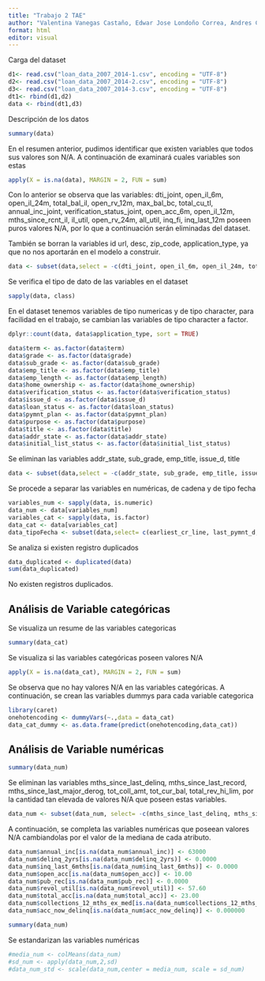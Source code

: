 ```yaml
---
title: "Trabajo 2 TAE"
author: "Valentina Vanegas Castaño, Edwar Jose Londoño Correa, Andres Castrillón Velasquez, Diego Andres Chavarria Riaño, Sebastian Rendon Arteaga"
format: html
editor: visual
---
```


Carga del dataset

```r
d1<- read.csv("loan_data_2007_2014-1.csv", encoding = "UTF-8")
d2<- read.csv("loan_data_2007_2014-2.csv", encoding = "UTF-8")
d3<- read.csv("loan_data_2007_2014-3.csv", encoding = "UTF-8")
dt1<- rbind(d1,d2)
data <- rbind(dt1,d3)
```

Descripción de los datos

```r
summary(data)
```

En el resumen anterior, pudimos identificar que existen variables que todos sus valores son N/A. A continuación de examinará cuales variables son estas

```r
apply(X = is.na(data), MARGIN = 2, FUN = sum)

```

Con lo anterior se observa que las variables: dti_joint, open_il_6m, open_il_24m, total_bal_il, open_rv_12m, max_bal_bc, total_cu_tl, annual_inc_joint, verification_status_joint, open_acc_6m, open_il_12m, mths_since_rcnt_il, il_util, open_rv_24m, all_util, inq_fi, inq_last_12m poseen puros valores N/A, por lo que a continuación serán eliminadas del dataset.

También se borran la variables id url, desc, zip_code, application_type, ya que no nos aportarán en el modelo a construir.

```r
data <- subset(data,select = -c(dti_joint, open_il_6m, open_il_24m, total_bal_il, open_rv_12m, max_bal_bc, total_cu_tl, annual_inc_joint, verification_status_joint, open_acc_6m, open_il_12m, mths_since_rcnt_il, il_util, open_rv_24m, all_util, inq_fi, inq_last_12m, id, url, desc, zip_code, application_type))
```

Se verifica el tipo de dato de las variables en el dataset

```r
sapply(data, class)
```

En el dataset tenemos variables de tipo numericas y de tipo character, para facilidad en el trabajo, se cambian las variables de tipo character a factor.

```r
dplyr::count(data, data$application_type, sort = TRUE)
```

```r
data$term <- as.factor(data$term)
data$grade <- as.factor(data$grade)
data$sub_grade <- as.factor(data$sub_grade)
data$emp_title <- as.factor(data$emp_title)
data$emp_length <- as.factor(data$emp_length)
data$home_ownership <- as.factor(data$home_ownership)
data$verification_status <- as.factor(data$verification_status)
data$issue_d <- as.factor(data$issue_d)
data$loan_status <- as.factor(data$loan_status)
data$pymnt_plan <- as.factor(data$pymnt_plan)
data$purpose <- as.factor(data$purpose)
data$title <- as.factor(data$title)
data$addr_state <- as.factor(data$addr_state)
data$initial_list_status <- as.factor(data$initial_list_status)
```

Se eliminan las variables addr_state, sub_grade, emp_title, issue_d, title

```r
data <- subset(data,select = -c(addr_state, sub_grade, emp_title, issue_d, title))
```

Se procede a separar las variables en numéricas, de cadena y de tipo fecha

```r
variables_num <- sapply(data, is.numeric)
data_num <- data[variables_num]
variables_cat <- sapply(data, is.factor)
data_cat <- data[variables_cat]
data_tipoFecha <- subset(data,select= c(earliest_cr_line, last_pymnt_d, next_pymnt_d, last_credit_pull_d))
```

Se analiza si existen registro duplicados

```r
data_duplicated <- duplicated(data)
sum(data_duplicated)
```

No existen registros duplicados.

## Análisis de Variable categóricas

Se visualiza un resume de las variables categoricas

```r
summary(data_cat)
```

Se visualiza si las variables categóricas poseen valores N/A

```r
apply(X = is.na(data_cat), MARGIN = 2, FUN = sum)
```

Se observa que no hay valores N/A en las variables categóricas. A continuación, se crean las variables dummys para cada variable categorica

```r
library(caret)
onehotencoding <- dummyVars(~.,data = data_cat)
data_cat_dummy <- as.data.frame(predict(onehotencoding,data_cat))
```

## Análisis de Variable numéricas

```r
summary(data_num)
```

Se eliminan las variables mths_since_last_delinq, mths_since_last_record, mths_since_last_major_derog, tot_coll_amt, tot_cur_bal, total_rev_hi_lim, por la cantidad tan elevada de valores N/A que poseen estas variables.

```r
data_num <- subset(data_num, select= -c(mths_since_last_delinq, mths_since_last_record, mths_since_last_major_derog, tot_coll_amt, tot_cur_bal, total_rev_hi_lim))
```

A continuación, se completa las variables numéricas que poseean valores N/A cambiandolas por el valor de la mediana de cada atributo.

```r
data_num$annual_inc[is.na(data_num$annual_inc)] <- 63000
data_num$delinq_2yrs[is.na(data_num$delinq_2yrs)] <- 0.0000
data_num$inq_last_6mths[is.na(data_num$inq_last_6mths)] <- 0.0000
data_num$open_acc[is.na(data_num$open_acc)] <- 10.00
data_num$pub_rec[is.na(data_num$pub_rec)] <- 0.0000
data_num$revol_util[is.na(data_num$revol_util)] <- 57.60
data_num$total_acc[is.na(data_num$total_acc)] <- 23.00
data_num$collections_12_mths_ex_med[is.na(data_num$collections_12_mths_ex_med)] <- 0.0000
data_num$acc_now_delinq[is.na(data_num$acc_now_delinq)] <- 0.000000

```

```r
summary(data_num)
```

Se estandarizan las variables numéricas

```r
#media_num <- colMeans(data_num)
#sd_num <- apply(data_num,2,sd)
#data_num_std <- scale(data_num,center = media_num, scale = sd_num)
```
